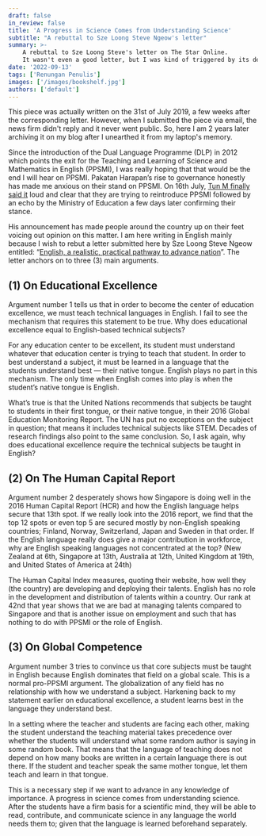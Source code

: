 ```yaml
---
draft: false
in_review: false
title: 'A Progress in Science Comes from Understanding Science'
subtitle: "A rebuttal to Sze Loong Steve Ngeow's letter"
summary: >-
    A rebuttal to Sze Loong Steve's letter on The Star Online.
    It wasn't even a good letter, but I was kind of triggered by its desperation on point number 2.
date: '2022-09-13'
tags: ['Renungan Penulis']
images: ['/images/bookshelf.jpg']
authors: ['default']
---
```


<MetaPost>
	This piece was actually written on the 31st of July 2019, a few weeks after the corresponding
	letter. However, when I submitted the piece via email, the news firm didn't reply and it never
	went public. So, here I am 2 years later archiving it on my blog after I unearthed it from my
	laptop's memory.
</MetaPost>

Since the introduction of the Dual Language Programme (DLP) in 2012 which points the exit for the Teaching and Learning of Science and Mathematics in English (PPSMI), I was really hoping that that would be the end I will hear on PPSMI.
Pakatan Harapan’s rise to governance honestly has made me anxious on their stand on PPSMI.
On 16th July, [Tun M finally said it](https://www.thestar.com.my/news/nation/2019/07/16/dr-m-put-aside-nationalist-pride-allow-english-in-teaching-of-science-maths/) loud and clear that they are trying to reintroduce PPSMI followed by an echo by the Ministry of Education a few days later confirming their stance.

His announcement has made people around the country up on their feet voicing out opinion on this matter.
I am here writing in English mainly because I wish to rebut a letter submitted here by Sze Loong Steve Ngeow entitled: “[English, a realistic, practical pathway to advance nation](https://www.thestar.com.my/opinion/letters/2019/07/18/english-a-realistic-practical-pathway-to-advance-nation#55TWRfHYetwFyPcg.99)”.
The letter anchors on to three (3) main arguments.

## (1) On Educational Excellence

Argument number 1 tells us that in order to become the center of education excellence, we must teach technical languages in English.
I fail to see the mechanism that requires this statement to be true.
Why does educational excellence equal to English-based technical subjects?

For any education center to be excellent, its student must understand whatever that education center is trying to teach that student.
In order to best understand a subject, it must be learned in a language that the students understand best &mdash; their native tongue.
English plays no part in this mechanism. The only time when English comes into play is when the student’s native tongue is English.

What’s true is that the United Nations recommends that subjects be taught to students in their first tongue, or their native tongue, in their 2016 Global Education Monitoring Report.
The UN has put no exceptions on the subject in question; that means it includes technical subjects like STEM.
Decades of research findings also point to the same conclusion. So, I ask again, why does educational excellence require the technical subjects be taught in English?

## (2) On The Human Capital Report

Argument number 2 desperately shows how Singapore is doing well in the 2016 Human Capital Report (HCR) and how the English language helps secure that 13th spot.
If we really look into the 2016 report, we find that the top 12 spots or even top 5 are secured mostly by non-English speaking countries; Finland, Norway, Switzerland, Japan and Sweden in that order.
If the English language really does give a major contribution in workforce, why are English speaking languages not concentrated at the top? (New Zealand at 6th, Singapore at 13th, Australia at 12th, United Kingdom at 19th, and United States of America at 24th)

The Human Capital Index measures, quoting their website, how well they (the country) are developing and deploying their talents.
English has no role in the development and distribution of talents within a country.
Our rank at 42nd that year shows that we are bad at managing talents compared to Singapore and that is another issue on employment and such that has nothing to do with PPSMI or the role of English.

## (3) On Global Competence

Argument number 3 tries to convince us that core subjects must be taught in English because English dominates that field on a global scale.
This is a normal pro-PPSMI argument.
The globalization of any field has no relationship with how we understand a subject.
Harkening back to my statement earlier on educational excellence, a student learns best in the language they understand best.

In a setting where the teacher and students are facing each other, making the student understand the teaching material takes precedence over whether the students will understand what some random author is saying in some random book.
That means that the language of teaching does not depend on how many books are written in a certain language there is out there.
If the student and teacher speak the same mother tongue, let them teach and learn in that tongue.

This is a necessary step if we want to advance in any knowledge of importance.
A progress in science comes from understanding science.
After the students have a firm basis for a scientific mind, they will be able to read, contribute, and communicate science in any language the world needs them to; given that the language is learned beforehand separately.
